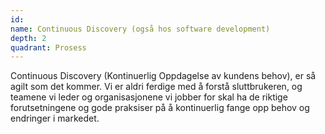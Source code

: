 ```yaml
---
id:
name: Continuous Discovery (også hos software development)
depth: 2
quadrant: Prosess
---
```


Continuous Discovery (Kontinuerlig Oppdagelse av kundens behov), er så agilt som det kommer.
Vi er aldri ferdige med å forstå sluttbrukeren, og teamene vi leder og organisasjonene vi jobber for skal ha de riktige forutsetningene og gode praksiser på å kontinuerlig fange opp behov og endringer i markedet.
